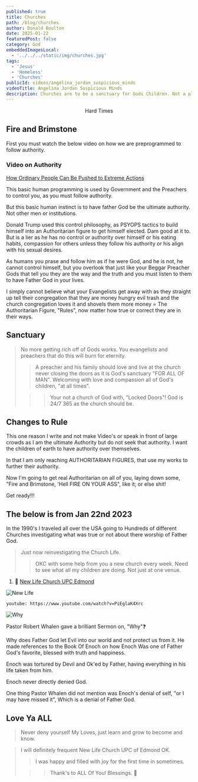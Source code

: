 ```yaml
---
published: true
title: Churches
path: /blog/churches
author: Donald Boulton
date: 2025-01-22
featuredPost: false
category: God
embeddedImagesLocal:
  - '../../../static/img/churches.jpg'
tags:
  - 'Jesus'
  - 'Homeless'
  - 'Churches'
publicId: videos/angelina_jordan_suspicious_minds
videoTitle: Angelina Jordan Suspicious Minds
description: Churches are to be a sanctuary for Gods Children. Not a playtime party place!
---
```



<Center>Hard Times</Center>

<GatsbyImage alt="Churches" image={getImage(props.localImages[0])} />

## Fire and Brimstone

First you must watch the below video on how we are preprogrammed to follow authority.

### Video on Authority

[How Ordinary People Can Be Pushed to Extreme Actions](https://www.youtube.com/watch?v=o0b37tsc_dE)

<Center>

<VideoSix />

</Center>

This basic human programming is used by Government and the Preachers to control you, as you must follow authority.

But this basic human instinct is to have father God be the ultimate authority. Not other men or institutions.

Donald Trump used this control philosophy, as PSYOPS tactics to build himself into an Authoritarian figure to get himself elected. Dam good at it to. But is a lier as he has no control or authority over himself or his eating habits, compassion for others unless they follow his authority or his align with his sexual desires.

As humans you prase and follow him as if he were God, and he is not, he cannot control himself, but you overlook that just like your Beggar Preacher Gods that tell you they are the way and the truth and you must listen to them to have Father God in your lives.

I simply cannot believe what your Evangelists get away with as they straight up tell their congregation that they are money hungry evil trash and the church congregation loves it and shovels them more money  =  The Authoritarian Figure, "Rules", now matter how true or correct they are in their ways.

## Sanctuary

> No more getting rich off of Gods works. You evangelists and preachers that do this will burn for eternity.
>
> > A preacher and his family should love and live at the church never closing the doors as it is God's sanctuary "FOR ALL OF MAN". Welcoming with love and compassion all of God's children, "at all times".
>
> > > Your not a church of God with, "Locked Doors"! God is 24/7 365 as the church should be.

## Changes to Rule

This one reason I write and not make Video's or speak in front of large crowds as I am the ultimate Authority but do not seek that authority. I want the children of earth to have authority over themselves.

In that I am only reaching AUTHORITARIAN FIGURES, that use my works to further their authority.

Now I'm going to get real Authoritarian on all of you, laying down some, "Fire and Brimstone, 'Hell FIRE ON YOUR ASS", like it; or else shit!

Get ready!!!

## The below is from Jan 22nd 2023

<SingleAccordion label='Old post 2023'>

In the 1990's I traveled all over the USA going to Hundreds of different Churches investigating what was true or not about there worship of Father God.

> Just now reinvestigating the Church Life.
>
> > OKC with some help from you a new church every week. Need to see what all my children are doing. Not just at one venue.

1. 🔗 [New Life Church UPC Edmond](https://newlifeupcok.com)

![New Life](../../../static/img/new-life-logo.png)

`youtube: https://www.youtube.com/watch?v=PiEglaK4Xrc`

![Why](../../../static/img/question.png)

Pastor Robert Whalen gave a brilliant Sermon on, "Why"❓

Why does Father God let Evil into our world and not protect us from it. He made references to the Book Of Enoch on how Enoch Was one of Father God's favorite, blessed with truth and happiness.

Enoch was tortured by Devil and Ok'ed by Father, having everything in his life taken from him.

Enoch never directly denied God.

One thing Pastor Whalen did not mention was Enoch's denial of self, "or I may have missed it", Which is a denial of Father God.

## Love Ya ALL

> Never deny yourself My Loves, just learn and grow to become and know.

> I will definitely frequent New Life Church UPC of Edmond OK.
>
> > I was happy and filled with joy for the first time in sometimes.
>
> > > Thank's to ALL Of You! Blessings. 🙏

</SingleAccordion>